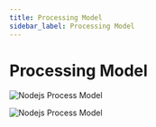 ```yaml
---
title: Processing Model
sidebar_label: Processing Model
---
```


# Processing Model

<img
  src="https://media.slid.es/uploads/162473/images/4908409/old_arch__2_.png"
  alt="Nodejs Process Model"
/>

<img src="https://media.slid.es/uploads/162473/images/1448881/single-thread.png" alt="Nodejs Process Model"/>
